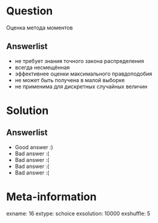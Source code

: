 Question
========
Оценка метода моментов


Answerlist
----------
*  не требует знания точного закона распределения
*  всегда несмещённая
*  эффективнее оценки максимального правдоподобия
*  не может быть получена в малой выборке
*  не применима для дискретных случайных величин

Solution
========

Answerlist
----------
*  Good answer :)
*  Bad answer :(
*  Bad answer :(
*  Bad answer :(
*  Bad answer :(

Meta-information
================
exname: 16
extype: schoice
exsolution: 10000
exshuffle: 5
